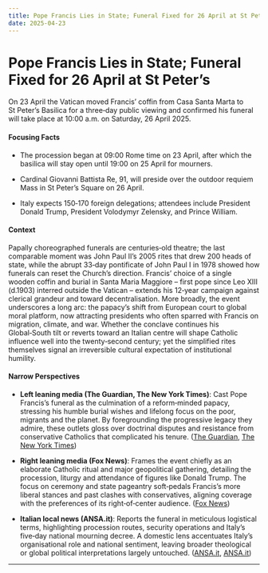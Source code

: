```yaml
---
title: Pope Francis Lies in State; Funeral Fixed for 26 April at St Peter’s
date: 2025-04-23
---
```


# Pope Francis Lies in State; Funeral Fixed for 26 April at St Peter’s

On 23 April the Vatican moved Francis’ coffin from Casa Santa Marta to St Peter’s Basilica for a three‑day public viewing and confirmed his funeral will take place at 10:00 a.m. on Saturday, 26 April 2025.

#### Focusing Facts

- The procession began at 09:00 Rome time on 23 April, after which the basilica will stay open until 19:00 on 25 April for mourners.

- Cardinal Giovanni Battista Re, 91, will preside over the outdoor requiem Mass in St Peter’s Square on 26 April.

- Italy expects 150‑170 foreign delegations; attendees include President Donald Trump, President Volodymyr Zelensky, and Prince William.

#### Context

Papally choreographed funerals are centuries‑old theatre; the last comparable moment was John Paul II’s 2005 rites that drew 200 heads of state, while the abrupt 33‑day pontificate of John Paul I in 1978 showed how funerals can reset the Church’s direction. Francis’ choice of a single wooden coffin and burial in Santa Maria Maggiore – first pope since Leo XIII (d.1903) interred outside the Vatican – extends his 12‑year campaign against clerical grandeur and toward decentralisation. More broadly, the event underscores a long arc: the papacy’s shift from European court to global moral platform, now attracting presidents who often sparred with Francis on migration, climate, and war. Whether the conclave continues his Global‑South tilt or reverts toward an Italian centre will shape Catholic influence well into the twenty‑second century; yet the simplified rites themselves signal an irreversible cultural expectation of institutional humility.

#### Narrow Perspectives

- **Left leaning media (The Guardian, The New York Times)**: Cast Pope Francis’s funeral as the culmination of a reform‑minded papacy, stressing his humble burial wishes and lifelong focus on the poor, migrants and the planet. By foregrounding the progressive legacy they admire, these outlets gloss over doctrinal disputes and resistance from conservative Catholics that complicated his tenure. ([The Guardian](https://www.theguardian.com/world/2025/apr/23/pilgrims-begin-to-gather-as-pope-francis-set-to-lie-in-state-at-st-peters-basilica), [The New York Times](https://www.nytimes.com/2025/04/22/world/europe/pope-francis-funeral.html))

- **Right leaning media (Fox News)**: Frames the event chiefly as an elaborate Catholic ritual and major geopolitical gathering, detailing the procession, liturgy and attendance of figures like Donald Trump. The focus on ceremony and state pageantry soft‑pedals Francis’s more liberal stances and past clashes with conservatives, aligning coverage with the preferences of its right‑of‑center audience. ([Fox News](https://www.foxnews.com/world/pope-francis-body-transferred-st-peters-basilica-public-viewing))

- **Italian local news (ANSA.it)**: Reports the funeral in meticulous logistical terms, highlighting procession routes, security operations and Italy’s five‑day national mourning decree. A domestic lens accentuates Italy’s organisational role and national sentiment, leaving broader theological or global political interpretations largely untouched. ([ANSA.it](https://www.ansa.it/english/news/vatican/2025/04/22/ansaworld-leaders-to-attend-popes-funeral-on-saturday_8f90e8e1-550e-4e3a-a357-593dddbaab0a.html), [ANSA.it](https://www.ansa.it/english/news/vatican/2025/04/22/popes-funeral-to-be-held-saturday-april-26-3_0a30fe7c-00b9-41e9-8ecb-974616d128e1.html))

---
